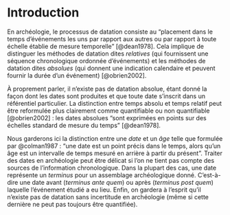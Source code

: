 # Introduction {#sec-chronology}

En archéologie, le processus de datation consiste au "placement dans le temps d'événements les uns par rapport aux autres ou par rapport à toute échelle établie de mesure temporelle" [@dean1978]. Cela implique de distinguer les méthodes de datation dites *relatives* (qui fournissent une séquence chronologique ordonnée d'événements) et les méthodes de datation dites *absolues* (qui donnent une indication calendaire et peuvent fournir la durée d'un événement) [@obrien2002].

À proprement parler, il n'existe pas de datation absolue, étant donné la façon dont les dates sont produites et que toute date s'inscrit dans un référentiel particulier. La distinction entre temps absolu et temps relatif peut être reformulée plus clairement comme quantifiable ou non quantifiable [@obrien2002] : les dates absolues "sont exprimées en points sur des échelles standard de mesure du temps" [@dean1978].

Nous garderons ici la distinction entre une *date* et un *âge* telle que formulée par @colman1987 : "une date est un point précis dans le temps, alors qu'un âge est un intervalle de temps mesuré en arrière à partir du présent". Traiter des dates en archéologie peut être délicat si l'on ne tient pas compte des sources de l'information chronologique. Dans la plupart des cas, une date représente un *terminus* pour un assemblage archéologique donné. C'est-à-dire une date avant (*terminus ante quem*) ou après (*terminus post quem*) laquelle l'événement étudié a eu lieu. Enfin, on gardera à l'esprit qu'il n'existe pas de datation sans incertitude en archéologie (même si cette dernière ne peut pas toujours être quantifiée).
